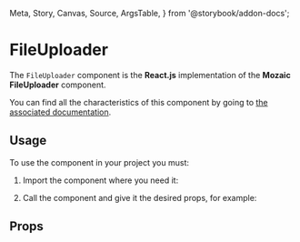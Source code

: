   Meta,
  Story,
  Canvas,
  Source,
  ArgsTable,
} from '@storybook/addon-docs';

<Meta title="Components/FileUploader" component={FileUploader} />

# FileUploader

The `FileUploader` component is the **React.js** implementation of the **Mozaic FileUploader** component.

You can find all the characteristics of this component by going to [the associated documentation](https://mozaic.adeo.cloud/Components/Form/FileUploader/).

## Usage

To use the component in your project you must:

1. Import the component where you need it:

<Source
  language="javascript"
  code="import { FileUploader } from '@mozaic-ds/react';"
/>

2. Call the component and give it the desired props, for example:

<Canvas>
  <Story story={Example} />
</Canvas>


## Props

<ArgsTable of={FileUploader} />
